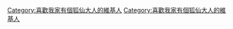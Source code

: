 {{Userbox
  |border-c = #EEBB00
  |border-s = 1
  |id-c     = #ffffff
  |id-s     = 
  |id-fc    = #EEBB00
  |info-c   = #ffffcc
  |info-s   = 10
  |info-fc  = #000000
  |id       = 天狐<br>空幻
  |info     = 這個用戶家中有個[[我家有個狐仙大人|'''狐仙大人''']]。
}}
<includeonly>[[Category:喜歡我家有個狐仙大人的維基人]]</includeonly><noinclude>
[[Category:喜歡我家有個狐仙大人的維基人]]
</noinclude>